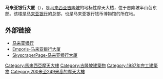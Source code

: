 {{Infobox Skyscraper
|building_name  =马来亚银行大厦<br />Menara Maybank
|image          =Maybank Tower Kuala Lumpur.jpg
|start_date     = 1984
|completion_date= 1987
|status         = {{green|竣工}}
|building_type  = [[摩天大楼|摩天大楼]]
|use            = [[辦公室|辦公室]]
|architectural_style= [[后现代主义建筑|后现代主义建筑]]
|location       = {{MAL}} {{KL}}
|roof           = 243.5米
|antenna_spire  = -
|coordinates    = {{coord|3.1472|101.6997|region:MY-14|display=inline,title}}
|floor_count    =50
|floor_area     =<!-- {{convert||sqft|abbr=on}} -->
|architect      ={{tsl|en|Hijjas Kasturi|Hijjas Kasturi Associates}}<br>Taisei Construction Co.
|owner          = [[马来亚银行|马来亚银行]]（[[地上权|地上权]]）
|landlord       = [[吉隆坡市政局|吉隆坡市政局]]（国有土地所有权）
<!-- |skyscraperpage_id= 191 -->
| mapframe-zoom = 16
|}}
'''马来亚银行大厦'''（{{lang-ms|Menara Maybank}}），是[[马来西亚|马来西亚]][[吉隆坡|吉隆坡]]的地标性摩天大楼，位于吉隆坡半山芭东部。该楼是[[马来亚银行|马来亚银行]]的总部，也是马来亚银行钱币博物馆的所在地。

==外部链接==
{{Portal|马来西亚}}
{{Commonscat|Maybank Tower (Kuala Lumpur)}}
* [http://www.maybank.com 马来亚银行]
* [http://www.emporis.com/application/?nav=building&lng=3&id=105829 Emporis-马来亚银行大厦]
* [http://skyscraperpage.com/cities/?buildingID=191 SkyscraperPage-马来亚银行大厦]

{{马来西亚摩天大楼}}
[[Category:馬來西亞摩天大樓|Category:馬來西亞摩天大樓]]
[[Category:吉隆坡建築物|Category:吉隆坡建築物]]
[[Category:1987年完工建築物|Category:1987年完工建築物]]
[[Category:200米至249米高的摩天大樓|Category:200米至249米高的摩天大樓]]


{{Malaysia-stub}}